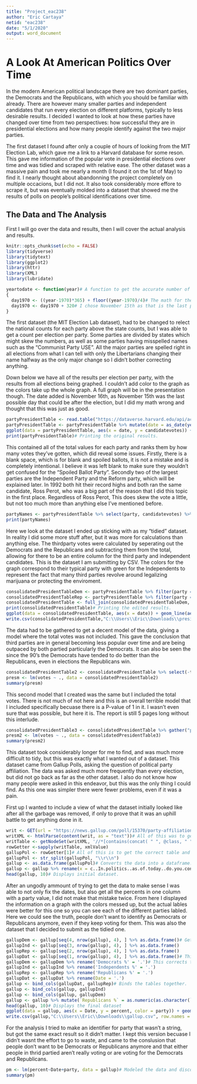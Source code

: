 ---
title: "Project_eac238"
author: "Eric Cartaya"
netid: "eac238"
date: "5/1/2020"
output: word_document
---

# A Look At American Politics Over Time
In the modern American political landscape there are two dominant parties, the Democrats and the Republicans, with which you should be familiar with already. There are however many smaller parties and independent candidates that run every election on different platforms, typically to less desirable results. I decided I wanted to look at how these parties have changed over time from two perspectives: how successful they are in presidential elections and how many people identify against the two major parties. 

The first dataset I found after only a couple of hours of looking from the MIT Election Lab, which gave me a link to a Harvard database for some reson. This gave me information of the popular vote in presidential elections over time and was tidied and scraped with relative ease. The other dataset was a massive pain and took me nearly a month (I found it on the 1st of May) to find it. I nearly thought about abandonning the project completely on multiple occacions, but I did not. It also took considerably more effore to scrape it, but was eventually molded into a dataset that showed me the results of polls on people's political identifications over time. 

## The Data and The Analysis

First I will go over the data and results, then I will cover the actual analysis and results.

```{r setup, include=FALSE}
knitr::opts_chunk$set(echo = FALSE)
library(tidyverse)
library(tidytext)
library(ggplot2)
library(httr)
library(XML)
library(lubridate)
```

```{r functionSetup}
yeartodate <- function(year)# A function to get the accurate number of days since 1970 to convert into the date format.
{
  day1970 <- ((year-1970)*365) + floor((year-1970)/4)# The math for the conversion.
  day1970 <- day1970 + 320# I chose November 15th as that is the last possible day after the presidential elections taking everything into account, but I got the date wrong so November 16th will have to suffice.
}
```

The first dataset (the MIT Election Lab dataset), had to be changed to relect the national counts for each party above the state counts, but I was able to get a count per election per party. Some parties are divided by states which might skew the numbers, as well as some parties having misspelled names such as the "Communist Party USE". All the major parties are spelled right in all elections from what I can tell with only the Libertarians changing their name halfway as the only major change so I didn't bother correcting anything. 

Down below we have all of the results per election per party, with the results from all elections being graphed. I couldn't add color to the graph as the colors take up the whole graph. A full graph will be in the presentation though. The date added is November 16th, as November 15th was the last possible day that could be after the election, but I did my math wrong and thought that this was just as good.

```{r presidentialElection_a, warning=FALSE}
partyPresidentTable <- read.table("https://dataverse.harvard.edu/api/access/datafile/:persistentId?persistentId=doi:10.7910/DVN/42MVDX/MFU99O", sep="\t", header=TRUE)# Using the MIT Election Lab's data (which is held by Harvard for some reason) I got the data for every popular vote for every presidential election since 1976.
partyPresidentTable <- partyPresidentTable %>% mutate(date = as_date(yeartodate(year))) %>% select(-year) %>% group_by(date, party) %>% summarise(candidatevotes = sum(candidatevotes), totalvotes = sum(totalvotes))# Changes the dataset to give the national popular vote by year and by party, and to have an actual date associated with the elections.
ggplot(data = partyPresidentTable, aes(x = date, y = candidatevotes)) + geom_line(aes(x = date, y = candidatevotes, fill = party)) + scale_y_continuous(name="Votes", limits=c(100000, 70000000)) + labs(title ="Votes Each Election", x = "Year", y = "Votes")# A much nicer table will be featured later that has lables and properly displays the 3rd party results.
print(partyPresidentTable)# Printing the original results.
```

This contained all of the total values for each party and ranks them by how many votes they've gotten, which did reveal some issues. Firstly, there is a blank space, which is for blank and spoiled ballots, it is not a mistake and is completely intentional. I believe it was left blank to make sure they wouldn't get confused for the "Spoiled Ballot Party". Secondly two of the largest parties are the Independent Party and the Reform party, which will be explained later. In 1992 both hit their record highs and both ran the same candidate, Ross Perot, who was a big part of the reason that I did this topic in the first place. Regardless of Ross Perot, This does skew the vote a little, but not too much more than anything else I've mentioned before.

```{r presidentialElection_b, warning=FALSE}
partyNames <- partyPresidentTable %>% select(party, candidatevotes) %>% group_by(party) %>% summarise(partyvotes = sum(candidatevotes)) %>% arrange(desc(partyvotes))# Gets a list of the political parties and their total vote counts. 
print(partyNames)
```

Here we look at the dataset I ended up sticking with as my "tidied" dataset. In reality I did some more stuff after, but it was more for calculations than anything else. The thirdparty votes were calculated by seperating out the Democrats and the Republicans and subtracting them from the total, allowing for there to be an entire column for the third party and independent candidates. This is the dataset I am submitting by CSV. The colors for the graph correspond to their typical party with green for the Independents to represent the fact that many third parties revolve around legalizing marijuana or protecting the enviroment. 

```{r predidentialElection_c}
consolidatedPresidentTableDem <- partyPresidentTable %>% filter(party == "democrat") %>% rename(demvotes = candidatevotes) %>% select(-party)# Gets the number of votes that the Dems got in each election.
consolidatedPresidentTableRep <- partyPresidentTable %>% filter(party == "republican") %>% rename(repvotes = candidatevotes) %>% select(-party)# Same but for the GOP.
consolidatedPresidentTable <- full_join(consolidatedPresidentTableDem, consolidatedPresidentTableRep, by = "date") %>% select(-totalvotes.x) %>% rename(totalvotes = totalvotes.y) %>% mutate(thirdpartyvotes = totalvotes - demvotes - repvotes)# Combines the Dems and GOP so that we can use the total votes cast to see the number of votes that went to third party and independent candidates. Gather was also used so that the votes were all in one row.
print(consolidatedPresidentTable)# Printing the edited results.
ggplot(data = consolidatedPresidentTable, aes(x = date)) + geom_line(aes(y = repvotes, color = "darkred")) + geom_line(aes(y = thirdpartyvotes, color = "green")) + geom_line(aes(y = demvotes, color = "steelblue")) + labs(title ="Votes Each Election", x = "Year", y = "Votes")# Printed a graph with the election resuslts for the combine 3rd parties. Note the spikes being Ross Perot in 1992 and basically anyone in the 2016 election. 
write.csv(consolidatedPresidentTable,"C:\\Users\\Eric\\Downloads\\president.csv", row.names = TRUE)# Ejecting data to a CSV.
```

The data had to be gathered to get a decent model of the data, giving a model where the total votes was not included. This gave the conclusion that third parties are in general becoming less popular over time and are being outpaced by both partied particularly the Democrats. It can also be seen the since the 90's the Democrats have tended to do better than the Republicans, even in elections the Republicans win.

```{r election_model1}
consolidatedPresidentTable2 <- consolidatedPresidentTable %>% select(-totalvotes) %>% gather("party", "votes", demvotes, repvotes, thirdpartyvotes)# This is the building of a model to see how time has affected each of the political parties. This has lead me to the conclusion that political plurality tends to be weak and that the Democrats and Republicans politically dominate the precidency to a total degree (what a suprise).
presm <- lm(votes ~ ., data = consolidatedPresidentTable2)
summary(presm)
```

This second model that I created was the same but I included the total votes. There is not much of not here and this is an overall terrible model that I included specifically becuase there is a P-value of 1 in it. I wasn't even sure that was possible, but here it is. The report is still 5 pages long without this interlude.

```{r election_model2}
consolidatedPresidentTable3 <- consolidatedPresidentTable %>% gather("party", "votes", demvotes, repvotes, thirdpartyvotes)# This was much of the same but I decided to keep the total number of votes in the model, creating a monstrosity that I kept just to show off the P-value of 1.
presm2 <- lm(votes ~ ., data = consolidatedPresidentTable3)
summary(presm2)
```

This dataset took considerably longer for me to find, and was much more difficult to tidy, but this was exactly what I wanted out of a dataset. This dataset came from Gallup Polls, asking the question of political party affiliation. The data was asked much more frequently than every election, but did not go back as far as the other dataset. I also do not know how many people were asked in this endeavor, but this was the only thing I could find. As this one was simpler there were fewer problems, even if it was a pain.

First up I wanted to include a view of what the dataset initially looked like after all the garbage was removed, if only to prove that it was an uphill battle to get anything done in it.

```{r gallupPoll_a}
writ <- GET(url = "https://news.gallup.com/poll/15370/party-affiliation.aspx")# This was to scrape data from the Gallup Polling website, and yes this was the best I could do for a second dataset from a second website.
writXML <- htmlParse(content(writ, as = "text"))# All of this was to get the scraped table into a workable dataset.
writTable <- getNodeSet(writXML, '//*[contains(concat( " ", @class, " " ), concat( " ", "figure-table", " " ))]')
rowGetter <-sapply(writTable, xmlValue)
gallupPol <- rowGetter[1]# All of this is to get the correct table and to remove all of the strings that are unusable.
gallupPol <- str_split(gallupPol, "\\r\\n")
gallup <- as.data.frame(gallupPol)# Converts the data into a dataframe.
gallup <- gallup %>% rename(x = c..In.politics..as.of.today..do.you.consider.yourself.a.Republican..a.Democrat.or.an.independent....) %>% filter(x != "%") %>% filter(x != " ") %>% filter(x != "Republicans") %>% filter(x != "Democrats") %>% filter(x != "Independents") %>% filter(x != "Trend since 2004") %>% filter(x != "In politics, as of today, do you consider yourself a Republican, a Democrat or an independent?") %>% filter(x != "") %>% filter(x != "Gallup")
head(gallup, 10)# Displays initial dataset.
```

After an ungodly ammount of trying to get the data to make sense I was able to not only fix the dates, but also get all the percents in one column with a party value, I did not make that mistake twice. From here I displayed the information on a graph with the colors messed up, but the actual lables were better for this one so you can see each of the different parties labled. Here we could see the truth, people don't want to identify as Democrats or Republicans anymore, even if they keep voting for them. This was also the dataset that I decided to submit as the tidied one.

```{r gallupPoll_b}
gallupDem <- gallup[seq(4, nrow(gallup), 4), ] %>% as.data.frame()# Gets the correct percentages for each of the parties. 
gallupInd <- gallup[seq(3, nrow(gallup), 4), ] %>% as.data.frame()
gallupRep <- gallup[seq(2, nrow(gallup), 4), ] %>% as.data.frame()
gallupDat <- gallup[seq(1, nrow(gallup), 4), ] %>% as.data.frame()# This one gets the dates.
gallupDem <- gallupDem %>% rename('Democrats %' = '.')# This corrects the names.
gallupInd <- gallupInd %>% rename('Independents %' = '.')
gallupRep <- gallupRep %>% rename('Republicans %' = '.')
gallupDat <- gallupDat %>% rename(Date = '.')
gallup <- bind_cols(gallupDat, gallupRep)# Binds the tables together.
gallup <- bind_cols(gallup, gallupInd)
gallup <- bind_cols(gallup, gallupDem)
gallup <- gallup %>% mutate(`Republicans %` = as.numeric(as.character(`Republicans %`))) %>% mutate(`Independents %` = as.numeric(as.character(`Independents %`))) %>% mutate(`Democrats %` = as.numeric(as.character(`Democrats %`))) %>% mutate(Date = as_date(substr(gallup$Date, 0, str_locate(gallup$Date, "-")[,1]-1))) %>% gather("party", "percent", `Republicans %`, `Independents %`, `Democrats %`)# Fixes the dates and the parties so that all the percentages so that they are in one party.
head(gallup, 10)# Displays the final dataset
ggplot(data = gallup, aes(x = Date, y = percent, color = party)) + geom_line(aes(x = Date, y = percent, color = party)) + scale_y_continuous(name="Percentage", limits=c(0, 50)) + labs(title ="Percentage of Population", x = "Year", y = "Percentage")# Shows tha popularity of these groups since 2007
write.csv(gallup,"C:\\Users\\Eric\\Downloads\\gallup.csv", row.names = TRUE)# Ejecting data to a CSV
```

For the analysis I tried to make an identifier for party that wasn't a string, but got the same exact result so it didn't matter. I kept this version becuase I didn't wasnt the effort to go to waste, and came to the conslusion that people don't want to be Democrats or Republicans anymore and that either people in thrid partied aren't really voting or are voting for the Democrats and Republicans.

```{r gallup_model}
pm <- lm(percent~Date+party, data = gallup)# Modeled the data and discovered that most people are unwilling to declare as Democrats or Republicans (all third parties got lumped in with independent as per the article) and the popularity of independence is increasing greatly with time. 
summary(pm)
```
